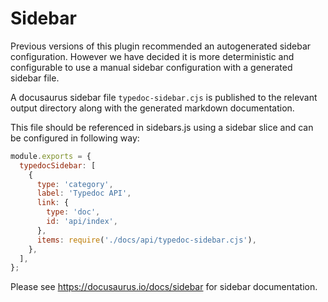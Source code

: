 
# Sidebar

<Callout>
  Previous versions of this plugin recommended an autogenerated sidebar
  configuration. However we have decided it is more deterministic and
  configurable to use a manual sidebar configuration with a generated sidebar
  file.
</Callout>

A docusaurus sidebar file `typedoc-sidebar.cjs` is published to the relevant output directory along with the generated markdown documentation.

This file should be referenced in sidebars.js using a sidebar slice and can be configured in following way:

```js filename="sidebars.js"
module.exports = {
  typedocSidebar: [
    {
      type: 'category',
      label: 'Typedoc API',
      link: {
        type: 'doc',
        id: 'api/index',
      },
      items: require('./docs/api/typedoc-sidebar.cjs'),
    },
  ],
};
```

Please see https://docusaurus.io/docs/sidebar for sidebar documentation.
